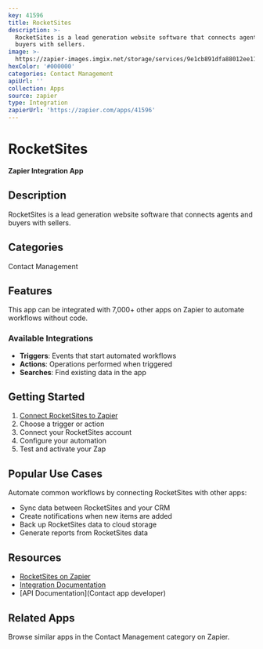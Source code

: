 ```yaml
---
key: 41596
title: RocketSites
description: >-
  RocketSites is a lead generation website software that connects agents and
  buyers with sellers.
image: >-
  https://zapier-images.imgix.net/storage/services/9e1cb891dfa88012ee11d3a59796f613.png?auto=format%2Ccompress&ixlib=python-3.0.0&q=50
hexColor: '#000000'
categories: Contact Management
apiUrl: ''
collection: Apps
source: zapier
type: Integration
zapierUrl: 'https://zapier.com/apps/41596'
---
```

# RocketSites

**Zapier Integration App**

## Description

RocketSites is a lead generation website software that connects agents and buyers with sellers.

## Categories

Contact Management

## Features

This app can be integrated with 7,000+ other apps on Zapier to automate workflows without code.

### Available Integrations

- **Triggers**: Events that start automated workflows
- **Actions**: Operations performed when triggered
- **Searches**: Find existing data in the app

## Getting Started

1. [Connect RocketSites to Zapier](https://zapier.com/apps/41596)
2. Choose a trigger or action
3. Connect your RocketSites account
4. Configure your automation
5. Test and activate your Zap

## Popular Use Cases

Automate common workflows by connecting RocketSites with other apps:

- Sync data between RocketSites and your CRM
- Create notifications when new items are added
- Back up RocketSites data to cloud storage
- Generate reports from RocketSites data

## Resources

- [RocketSites on Zapier](https://zapier.com/apps/41596)
- [Integration Documentation](https://zapier.com/apps/41596/integrations)
- [API Documentation](Contact app developer)

## Related Apps

Browse similar apps in the Contact Management category on Zapier.

